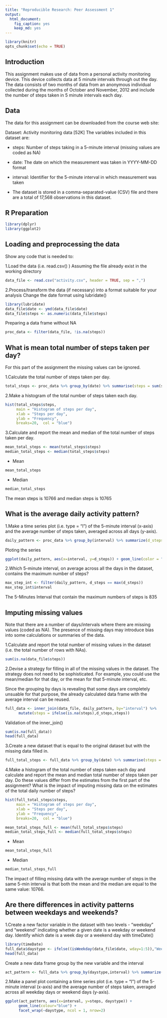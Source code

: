 ```yaml
---
title: "Reproducible Research: Peer Assessment 1"
output: 
  html_document:
    fig_caption: yes
    keep_md: yes
---
```

```r
library(knitr)
opts_chunk$set(echo = TRUE)
```

## Introduction
This assignment makes use of data from a personal activity monitoring device. This device collects data at 5 minute intervals through out the day. The data consists of two months of data from an anonymous individual collected during the months of October and November, 2012 and include the number of steps taken in 5 minute intervals each day.

## Data
The data for this assignment can be downloaded from the course web site:

Dataset: Activity monitoring data [52K]
The variables included in this dataset are:

- steps: Number of steps taking in a 5-minute interval (missing values are coded as NA)

- date: The date on which the measurement was taken in YYYY-MM-DD format

- interval: Identifier for the 5-minute interval in which measurement was taken

- The dataset is stored in a comma-separated-value (CSV) file and there are a total of 17,568 observations in this dataset.

## R Preparation
```r
library(dplyr)
library(ggplot2)
```
## Loading and preprocessing the data
Show any code that is needed to:

1.Load the data (i.e. read.csv() )
Assuming the file already exist in the working directory
```r
data_file <- read.csv("activity.csv", header = TRUE, sep = ",")
```
2.Process/transform the data (if necessary) into a format suitable for your analysis
Change the date format using lubridate()
```r
library(lubridate)
data_file$date <- ymd(data_file$date)
data_file$steps <- as.numeric(data_file$steps)
```
Preparing a data frame without NA
```r
proc_data <- filter(data_file, !is.na(steps))
```

## What is mean total number of steps taken per day?
For this part of the assignment the missing values can be ignored.

1.Calculate the total number of steps taken per day.
```r
total_steps <- proc_data %>% group_by(date) %>% summarise(steps = sum(steps))
```

2.Make a histogram of the total number of steps taken each day.
```r
hist(total_steps$steps,
     main = "Histogram of steps per day", 
     xlab = "Steps per day", 
     ylab = "Frequency",
     breaks=20,  col = "blue")
```

3.Calculate and report the mean and median of the total number of steps taken per day.
```r
mean_total_steps <- mean(total_steps$steps)
median_total_steps <- median(total_steps$steps)
```
- Mean
```r
mean_total_steps
```
- Median
```r
median_total_steps
```

The mean steps is 10766 and median steps is 10765

## What is the average daily activity pattern?
1.Make a time series plot (i.e. type = "l") of the 5-minute interval (x-axis) and the average number of steps taken, averaged across all days (y-axis).
```r
daily_pattern <- proc_data %>% group_by(interval) %>% summarize(d_steps = mean(steps))
```
Ploting the series
```r
ggplot(daily_pattern, aes(x=interval, y=d_steps)) + geom_line(color = "blue")
```

2.Which 5-minute interval, on average across all the days in the dataset, contains the maximum number of steps?
```r
max_step_int <- filter(daily_pattern, d_steps == max(d_steps))
max_step_int$interval
```
The 5-Minutes Interval that contain the maximum numbers of steps is 835

## Imputing missing values
Note that there are a number of days/intervals where there are missing values (coded as NA). The presence of missing days may introduce bias into some calculations or summaries of the data.

1.Calculate and report the total number of missing values in the dataset (i.e. the total number of rows with NAs).
```r
sum(is.na(data_file$steps)) 
```
2.Devise a strategy for filling in all of the missing values in the dataset. The strategy does not need to be sophisticated. For example, you could use the mean/median for that day, or the mean for that 5-minute interval, etc.

Since the grouping by days is revealing that some days are completely unsuable for that purpose, the already calculated data frame with the average interval can be reused.
```r
full_data <- inner_join(data_file, daily_pattern, by="interval") %>% 
      mutate(steps = ifelse(is.na(steps),d_steps,steps))
```
Validation of the inner_join()
```r
sum(is.na(full_data))
head(full_data)
```
3.Create a new dataset that is equal to the original dataset but with the missing data filled in.
```r
full_total_steps <- full_data %>% group_by(date) %>% summarise(steps = sum(steps))
```

4.Make a histogram of the total number of steps taken each day and calculate and report the mean and median total number of steps taken per day. Do these values differ from the estimates from the first part of the assignment? What is the impact of imputing missing data on the estimates of the total daily number of steps?
```r
hist(full_total_steps$steps,
     main = "Histogram of steps per day", 
     xlab = "Steps per day", 
     ylab = "Frequency",
     breaks=20,  col = "blue")
```
```r
mean_total_steps_full <- mean(full_total_steps$steps)
median_total_steps_full <- median(full_total_steps$steps)
```
- Mean
```r
mean_total_steps_full
```
- Median
```r
median_total_steps_full
```
The impact of filling missing data with the average number of steps in the same 5-min interval is that both the mean and the median are equal to the same value: 10766.

## Are there differences in activity patterns between weekdays and weekends?
1.Create a new factor variable in the dataset with two levels - "weekday" and "weekend" indicating whether a given date is a weekday or weekend day.
Identify which date is a week day or a weekend day with timeDate()
```r
library(timeDate)
full_data$daystype <- ifelse((isWeekday(data_file$date, wday=1:5)),"Weekdays", "Weekend")
head(full_data)
```
Create a new data frame group by the new variable and the interval
```r
act_pattern <- full_data %>% group_by(daystype,interval) %>% summarize(steps=mean(steps))
```

2.Make a panel plot containing a time series plot (i.e. type = "l") of the 5-minute interval (x-axis) and the average number of steps taken, averaged across all weekday days or weekend days (y-axis).
```r
ggplot(act_pattern, aes(x=interval, y=steps, daystype)) +
      geom_line(colour="blue") +
      facet_wrap(~daystype, ncol = 1, nrow=2)
```

